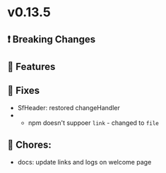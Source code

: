 
<Meta title="Releases/v0.13.x - Latest/v0.13.5/Change log" />

# v0.13.5

## ❗ Breaking Changes


## 🚀 Features


## 🐛 Fixes

- SfHeader: restored changeHandler
- - npm doesn't suppoer `link` - changed to `file`

## 🧹 Chores:
- docs: update links and logs on welcome page
